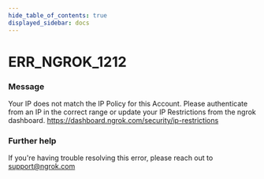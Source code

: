 ```yaml
---
hide_table_of_contents: true
displayed_sidebar: docs
---
```



# ERR_NGROK_1212

### Message

Your IP does not match the IP Policy for this Account. Please authenticate from an IP in the correct range or update your IP Restrictions from the ngrok dashboard. https://dashboard.ngrok.com/security/ip-restrictions

### Further help

If you're having trouble resolving this error, please reach out to [support@ngrok.com](mailto:support@ngrok.com?subject=Help%20with%20ERR_NGROK_1212)

<ErrorDetails error="err_ngrok_1212" />
